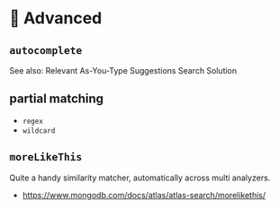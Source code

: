 # 🦸 Advanced

## `autocomplete` 

See also: <Link to="https://www.mongodb.com/solutions/solutions-library/as-you-type-suggest-solution">Relevant As-You-Type Suggestions Search Solution</Link>

## partial matching
  * `regex`
  * `wildcard`

## `moreLikeThis`

Quite a handy similarity matcher, automatically across multi analyzers. 

  * https://www.mongodb.com/docs/atlas/atlas-search/morelikethis/
